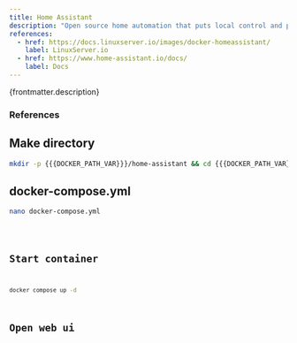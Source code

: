 ```yaml
---
title: Home Assistant
description: "Open source home automation that puts local control and privacy first. Powered by a worldwide community of tinkerers and DIY enthusiasts."
references:
  - href: https://docs.linuxserver.io/images/docker-homeassistant/
    label: LinuxServer.io
  - href: https://www.home-assistant.io/docs/
    label: Docs
---
```



<p>{frontmatter.description}</p>

### References

<ReferenceLinks references={frontmatter.references} />

## Make directory

```sh
mkdir -p {{{DOCKER_PATH_VAR}}}/home-assistant && cd {{{DOCKER_PATH_VAR}}}/home-assistant
```

## docker-compose.yml

```sh
nano docker-compose.yml
```

<Code lang="yml" title="docker-compose.yml" code={yaml} />

## Start container

```sh
docker compose up -d
```

## Open web ui

<OpenWebUI port="8123" />
